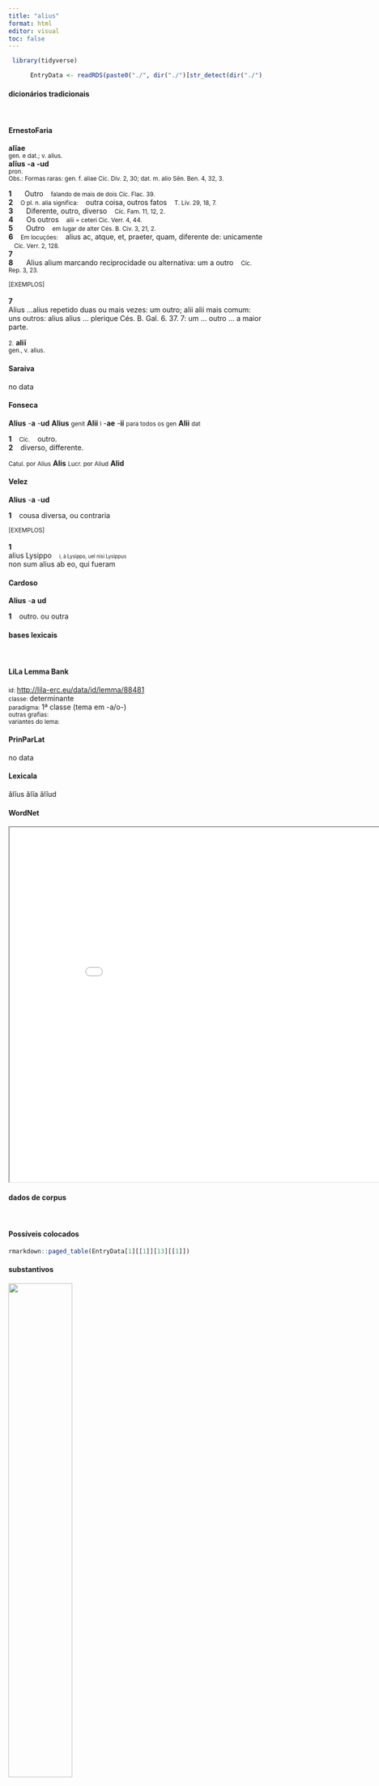 ```yaml
---
title: "alius"
format: html
editor: visual
toc: false
---
```



```r
 library(tidyverse) 

      EntryData <- readRDS(paste0("./", dir("./")[str_detect(dir("./"), "_xx97-108-105-117-115xx_.rds")]))

```


#### dicionários tradicionais

&emsp;




::: panel-tabset

#### ErnestoFaria

<b>alĭae</b> <br> <small>gen. e dat.; v. alìus.</small> <br> <small></small> 
 <b>alĭus</b> <b>-a</b> <b>-ud</b> <br> <small>pron.</small> <br> <small>Obs.: Formas raras: gen. f. aliae Cíc. Div. 2, 30; dat. m. alio Sên. Ben. 4, 32, 3.</small>   <p> <b>1</b> &ensp; <small></small> &ensp; Outro &ensp; <small>falando de mais de dois Cíc. Flac. 39.</small> <br> <b>2</b> &ensp; <small>O pl. n. alia significa:</small> &ensp; outra coisa, outros fatos &ensp; <small>T. Lív. 29, 18, 7.</small> <br> <b>3</b> &ensp; <small></small> &ensp; Diferente, outro, diverso &ensp; <small>Cíc. Fam. 11, 12, 2.</small> <br> <b>4</b> &ensp; <small></small> &ensp; Os outros &ensp; <small>alii = ceteri Cic. Verr. 4, 44.</small> <br> <b>5</b> &ensp; <small></small> &ensp; Outro &ensp; <small>em lugar de alter Cés. B. Civ. 3, 21, 2.</small> <br> <b>6</b> &ensp; <small>Em locuções:</small> &ensp; alius ac, atque, et, praeter, quam, diferente de: unicamente &ensp; <small>Cíc. Verr. 2, 128.</small> <br> <b>7</b> &ensp; <small></small> &ensp; <small></small> <br> <b>8</b> &ensp; <small></small> &ensp; Alius alium marcando reciprocidade ou alternativa: um a outro &ensp; <small>Cíc. Rep. 3, 23.</small> </p>   <p><small>[EXEMPLOS]</small><br> <br><b>7</b><br>Alius ...alius repetido duas ou mais vezes: um outro; alii alii mais comum: uns outros: alius alius ... plerique Cés. B. Gal. 6. 37. 7: um ... outro ... a maior parte. </p> 
 <small>2.</small> <b>aliī</b> <br> <small>gen., v. alìus.</small> <br> <small></small>




#### Saraiva

no data




#### Fonseca

<b>Alius</b> -<b>a</b> -<b>ud</b> <b>Alius</b> <small>genit</small> <b>Alii</b> <small>l</small> -<b>ae</b> -<b>ii</b> <small>para todos os gen</small> <b>Alii</b> <small>dat</small>   <p> <b>1</b> &ensp; <small>Cic.</small> &ensp; outro. <br> <b>2</b> &ensp; diverso, differente. </p> 
 <small>Catul. por Alius</small> <b>Alis</b> 
 <small>Lucr. por Aliud</small> <b>Alid</b>




#### Velez

<b>Alius</b> -<b>a</b> -<b>ud</b>   <p> <b>1</b> &ensp; cousa diversa, ou contraria </p>   <p><small>[EXEMPLOS]</small><br> <br><b>1</b><br>alius Lysippo &ensp; <small><small>i, à Lysippo, uel nisi Lysippus</small></small> <br> non sum alius ab eo, qui fueram </p>




#### Cardoso

<b>Alius</b> -<b>a</b> <b>ud</b>   <p> <b>1</b> &ensp; outro. ou outra </p>


:::



#### bases lexicais

&emsp;






::: panel-tabset

#### LiLa Lemma Bank

<small> id: </small> <a href=' http://lila-erc.eu/data/id/lemma/88481 ' target="_blank"> http://lila-erc.eu/data/id/lemma/88481 </a> <br>
<small> classe: </small> determinante    <br>
<small> paradigma: </small> 1ª classe (tema em -a/o-) <br>
<small> outras grafias: </small>  <br>
<small> variantes do lema: </small>  <br>





#### PrinParLat

no data




#### Lexicala

ălĭus 
 ălĭa 
 ălĭud




#### WordNet

<iframe width='900' height='700' src='Media/Tree__xx97-108-105-117-115xx__sem_type_lexemes_pt.html'>

</iframe>


:::



#### dados de corpus

&emsp;




::: panel-tabset

#### Possíveis colocados

```r

rmarkdown::paged_table(EntryData[1][[1]][13][[1]])

```


#### substantivos

![](./Media/wordcloud__xx97-108-105-117-115xx__BY_collocate_scoreSUBST.webp){width=50% fig-alt='This chart plots collocate by scoreSUBST, for the headword alius here are all the values plotted: collocate: nihil; scoreSUBST: 0. collocate: nisi; scoreSUBST: 0. collocate: item; scoreSUBST: 0. collocate: quidam; scoreSUBST: 0. collocate: ullus; scoreSUBST: 0. collocate: quisquam; scoreSUBST: 0. collocate: autem; scoreSUBST: 0. collocate: ab; scoreSUBST: 0. collocate: ago; scoreSUBST: 0. collocate: apud; scoreSUBST: 0. collocate: in; scoreSUBST: 0. collocate: tempus; scoreSUBST: 2. collocate: ex; scoreSUBST: 0. collocate: multus; scoreSUBST: 0. collocate: qua2; scoreSUBST: 0. collocate: ob; scoreSUBST: 0. collocate: quisquis; scoreSUBST: 0. collocate: ratio; scoreSUBST: 2. collocate: alia; scoreSUBST: 0. collocate: sicut; scoreSUBST: 0. collocate: cado; scoreSUBST: 0. collocate: sub; scoreSUBST: 0. collocate: praeter; scoreSUBST: 0. collocate: longe; scoreSUBST: 0'}




#### adjetivos

![](./Media/wordcloud__xx97-108-105-117-115xx__BY_collocate_scoreADJ.webp){width=50% fig-alt='This chart plots collocate by scoreADJ, for the headword alius here are all the values plotted: collocate: nihil; scoreADJ: 0. collocate: nisi; scoreADJ: 0. collocate: item; scoreADJ: 0. collocate: quidam; scoreADJ: 0. collocate: ullus; scoreADJ: 0. collocate: quisquam; scoreADJ: 0. collocate: autem; scoreADJ: 0. collocate: ab; scoreADJ: 0. collocate: ago; scoreADJ: 0. collocate: apud; scoreADJ: 0. collocate: in; scoreADJ: 0. collocate: tempus; scoreADJ: 0. collocate: ex; scoreADJ: 0. collocate: multus; scoreADJ: 0. collocate: qua2; scoreADJ: 0. collocate: ob; scoreADJ: 0. collocate: quisquis; scoreADJ: 0. collocate: ratio; scoreADJ: 0. collocate: alia; scoreADJ: 0. collocate: sicut; scoreADJ: 0. collocate: cado; scoreADJ: 0. collocate: sub; scoreADJ: 0. collocate: praeter; scoreADJ: 0. collocate: longe; scoreADJ: 0'}




#### verbos

![](./Media/wordcloud__xx97-108-105-117-115xx__BY_collocate_scoreVERBO.webp){width=50% fig-alt='This chart plots collocate by scoreVERBO, for the headword alius here are all the values plotted: collocate: nihil; scoreVERBO: 0. collocate: nisi; scoreVERBO: 0. collocate: item; scoreVERBO: 0. collocate: quidam; scoreVERBO: 0. collocate: ullus; scoreVERBO: 0. collocate: quisquam; scoreVERBO: 0. collocate: autem; scoreVERBO: 0. collocate: ab; scoreVERBO: 0. collocate: ago; scoreVERBO: 2. collocate: apud; scoreVERBO: 0. collocate: in; scoreVERBO: 0. collocate: tempus; scoreVERBO: 0. collocate: ex; scoreVERBO: 0. collocate: multus; scoreVERBO: 0. collocate: qua2; scoreVERBO: 0. collocate: ob; scoreVERBO: 0. collocate: quisquis; scoreVERBO: 0. collocate: ratio; scoreVERBO: 0. collocate: alia; scoreVERBO: 0. collocate: sicut; scoreVERBO: 0. collocate: cado; scoreVERBO: 2. collocate: sub; scoreVERBO: 0. collocate: praeter; scoreVERBO: 0. collocate: longe; scoreVERBO: 0'}




#### advérbios

![](./Media/wordcloud__xx97-108-105-117-115xx__BY_collocate_scoreADV.webp){width=50% fig-alt='This chart plots collocate by scoreADV, for the headword alius here are all the values plotted: collocate: nihil; scoreADV: 0. collocate: nisi; scoreADV: 0. collocate: item; scoreADV: 2. collocate: quidam; scoreADV: 0. collocate: ullus; scoreADV: 0. collocate: quisquam; scoreADV: 0. collocate: autem; scoreADV: 0. collocate: ab; scoreADV: 0. collocate: ago; scoreADV: 0. collocate: apud; scoreADV: 0. collocate: in; scoreADV: 0. collocate: tempus; scoreADV: 0. collocate: ex; scoreADV: 0. collocate: multus; scoreADV: 0. collocate: qua2; scoreADV: 2. collocate: ob; scoreADV: 0. collocate: quisquis; scoreADV: 0. collocate: ratio; scoreADV: 0. collocate: alia; scoreADV: 2. collocate: sicut; scoreADV: 0. collocate: cado; scoreADV: 0. collocate: sub; scoreADV: 0. collocate: praeter; scoreADV: 0. collocate: longe; scoreADV: 2'}




#### preposições e conjunções

![](./Media/wordcloud__xx97-108-105-117-115xx__BY_collocate_scoreFUNC.webp){width=50% fig-alt='This chart plots collocate by scoreFUNC, for the headword alius here are all the values plotted: collocate: nihil; scoreFUNC: 0. collocate: nisi; scoreFUNC: 20. collocate: item; scoreFUNC: 0. collocate: quidam; scoreFUNC: 0. collocate: ullus; scoreFUNC: 0. collocate: quisquam; scoreFUNC: 0. collocate: autem; scoreFUNC: 0. collocate: ab; scoreFUNC: 20. collocate: ago; scoreFUNC: 0. collocate: apud; scoreFUNC: 20. collocate: in; scoreFUNC: 20. collocate: tempus; scoreFUNC: 0. collocate: ex; scoreFUNC: 20. collocate: multus; scoreFUNC: 0. collocate: qua2; scoreFUNC: 0. collocate: ob; scoreFUNC: 20. collocate: quisquis; scoreFUNC: 0. collocate: ratio; scoreFUNC: 0. collocate: alia; scoreFUNC: 0. collocate: sicut; scoreFUNC: 20. collocate: cado; scoreFUNC: 0. collocate: sub; scoreFUNC: 20. collocate: praeter; scoreFUNC: 20. collocate: longe; scoreFUNC: 0'}


:::



::: panel-tabset

#### ExemplosTraduzidos

<p> opinor <b>aliud</b> agamus <br> <small> Cic.Att.2.8.1 <br> façamos outra coisa, penso eu. <small> [JDD] </small> </small> </p>
; <p> <b>alii</b> nihil stultius <br> <small> Cic.Att.5.21.12 <br> outros que não havia nada mais estulto. <small> [JDD] </small> </small> </p>
; <p> quousque sub <b>alio</b> moueris <br> <small> Sen.Ep.33.7 <br> Até quando te moverás sob outro? <small> [JDD] </small> </small> </p>
; <p> poterat in <b>alios</b> derivare <br> <small> Cic.Att.4.3.2 <br> podia desviá-la para os outros. <small> [JDD] </small> </small> </p>
; <p> in <b>aliis</b> eris cautior <br> <small> Cic.Att.4.7.2 <br> serás mais cauteloso com os outros. <small> [JDD] </small> </small> </p>
; <p> <b>alii</b> autem dicebant quia <br> <small> Vulg.Marc.6.15 <br> Outros, por sua vez, diziam. <small> [JDD] </small> </small> </p>
; <p> et <b>aliud</b> cecidit in spinas <br> <small> Vulg.Marc.4.7 <br> E uma outra parte caiu entre espinhos. <small> [JDD] </small> </small> </p>
; <p> <b>aliud</b> autem est meminisse <b>aliud</b> scire <br> <small> Sen.Ep.33.8 <br> Porém uma coisa é lembrar, outra é saber. <small> [JDD] </small> </small> </p>
; <p> et <b>aliud</b> cecidit in terram bonam <br> <small> Vulg.Marc.4.8 <br> E outra caiu em terra boa. <small> [JDD] </small> </small> </p>
; <p> et <b>alia</b> similia his facitis multa <br> <small> Vulg.Marc.7.8 <br> e fazeis muitas outras coisas semelhantes a estas. <small> [JDD] </small> </small> </p>
; <p> multa sunt sed in <b>aliud</b> tempus <br> <small> Cic.Att.1.17.11 <br> São muitas coisas, mas ficam para uma outra ocasião. <small> [JDD] </small> </small> </p>
; <p> quae est igitur <b>alia</b> praeter mortem <br> <small> Cic.Lig.13 <br> Que outro há, portanto, além da morte? <small> [JDD] </small> </small> </p>
; <p> dederam <b>aliam</b> paulo ante a Tribus Tabernis <br> <small> Cic.Att.2.10.1 <br> Eu tinha entregue outra um pouco antes de Três Tavernas. <small> [JDD] </small> </small> </p>
; <p> arma ab <b>aliis</b> posita ab <b>aliis</b> erepta sunt <br> <small> Cic.Marc.31 <br> As armas foram por uns depostas, de outros foram arrancadas. <small> [JDD] </small> </small> </p>
; <p> ne c quicquam <b>aliud</b> opus est quam abrogari <br> <small> Cic.Att.3.15.5 <br> E não é necessário que nenhuma outra seja revogada. <small> [JDD, de outra edição] </small> </small> </p>
; <p> quaedam incremento non tantum in maius exeunt sed in <b>aliud</b> <br> <small> Sen.Ep.118.14 <br> Certas coisas, com o crescimento, não só se tornam maiores, mas também outras. <small> [JDD] </small> </small> </p>
; <p> <b>aliud</b> vero cecidit super petrosa ubi non habuit terram multam <br> <small> Vulg.Marc.4.5 <br> Outra parte, porém, caiu sobre o solo rochoso, onde não tinha muita terra. <small> [JDD] </small> </small> </p>
; <p> haec duo apud <b>alios</b> diuersa sunt aput nos tantum diuisa <br> <small> Sen.Ep.120.1 <br> Para outros, estes dois conceitos são diferentes, para nós, apenas separados. <small> [JDD] </small> </small> </p>
; <p> hoc me ita velle multi non credunt ex consuetudine <b>aliorum</b> <br> <small> Cic.Att.5.2.3 <br> Muitos não creem que eu queira isso desse modo com base no costume dos outros. <small> [JDD] </small> </small> </p>
; <p> qui longe <b>alia</b> ratione ac reliqui Galli bellum gerere instituerunt <br> <small> Caes.Gal.3.28.1 <br> e estes, de modo muito diferente dos demais gauleses, começaram a travar a guerra. <small> [JDD, de outra edição] </small> </small> </p>
; <p> nemo ab <b>alio</b> contemnitur nisi a se ante contemptus est <br> <small> Sen.Helv.13.6 <br> Ninguém é menosprezado por outro a não ser que tenha sido menosprezado antes por si mesmo. <small> [JDD] </small> </small> </p>
; <p> quam multa autem paramus quia <b>alii</b> parauerunt quia aput plerosque sunt <br> <small> Sen.Ep.123.6 <br> Por outro lado, quão numerosas coisas nós adquirimos porque outros adquiriram, porque há na casa da maioria! <small> [JDD] </small> </small> </p>
; <p> seueritatem in senectute probo sed eam sicut <b>alia</b> modicam acerbitatem nullo modo <br> <small> Cic.Sen.65 <br> Na velhice eu aprovo a severidade, mas, como as outras coisas, moderada, a aspereza de modo algum. <small> [JDD] </small> </small> </p>
; <p> statuas fana τέθριππα prohibeo ne c sum in ulla re <b>alia</b> molestus civitatibus <br> <small> Cic.Att.5.21.7 <br> estátuas, templos, quadrigas eu proíbo, e em nenhuma outra coisa sou molesto para as cidades - <small> [JDD, de outra edição] </small> </small> </p>
; <p> at <b>aliae</b> leges item condemnatis ciuibus non animam eripi sed exilium permitti iubent <br> <small> Sal.Cat.51.22 <br> Mas outras leis também prescrevem que não se tire a vida aos cidadãos condenados, mas que se lhes conceda o exílio. <small> [JDD] </small> </small> </p>
; <p> et in alternas mundi uices plura facit ista non <b>alia</b> alias contractior alias productior <br> <small> Sen.Ep.12.7 <br> e eternamente o dia faz essas alternâncias, não outras, ainda que umas vezes mais curto, outras mais longo.[*] <small>  </small> </small> </p>
; <p> honestum est perfectum bonum quo beata uita completur cuius contactu <b>alia</b> quoque bona fiunt <br> <small> Sen.Ep.118.10 <br> O honesto é o bem perfeito, com o qual a vida feliz se completa e com cujo contato as outras coisas se tornam também boas. <small> [JDD] </small> </small> </p>
; <p> illis merito accidet quicquid euenerit ceterum uos patres conscripti quid in <b>alios</b> statuatis considerate <br> <small> Sal.Cat.51.25 <br> Qualquer coisa que ocorrer a eles, acontecerá merecidamente; porém vós, pais conscritos, tendes em mente o que devais decidir com relação aos outros. <small> [JDD, de outra edição] </small> </small> </p>
; <p> neque enim ullam <b>aliam</b> ob causam populus Romanus tribuniciam potestatem tanto studio requisiuit quam cum poscebat uerbo illam poscere uidebatur re uera iudicia poscebat <br> <small> Cic.Ver.1.44 <br> 44 Pois por nenhuma outra causa o povo romano requisitou com tanto empenho o poder tribunício e quando o exigia parecia exigi-lo com a palavra; na realidade, exigia julgamentos verdadeiros. <small> [JDD] </small> </small> </p>





#### Frequência por autor

![](./Media/barchart__xx97-108-105-117-115xx__lemma_BY_author_Frequencies.webp){width=50% fig-alt='This charts plots the frequency of lemma by author_Frequencies. The Sallustius subcorpus registers the highest normalized frequency, with the value of 78.84 and an absolute frequency of 85. The Sallustius subcorpus follows, with a normalized frequency of 78.84 and an absolute frequency of 85. the subcorpus with the least normalized frequency is Ovidius with the normalized value of 3.43 and an absolute freqeuncy of 2. here are all the values: subcorpus: Caesar ; normalized frequency: 50 ; absolute frequency: 18.8836014804744. subcorpus: Cicero ; normalized frequency: 307 ; absolute frequency: 19.1248660636416. subcorpus: Horatius ; normalized frequency: 18 ; absolute frequency: 15.9843708374034. subcorpus: Ovidius ; normalized frequency: 2 ; absolute frequency: 3.43170899107756. subcorpus: Phaedrus ; normalized frequency: 15 ; absolute frequency: 22.772126916654. subcorpus: Sallustius ; normalized frequency: 85 ; absolute frequency: 78.8424079398943. subcorpus: Seneca ; normalized frequency: 201 ; absolute frequency: 37.5132976241578. subcorpus: Suetonius ; normalized frequency: 1 ; absolute frequency: 11.0253583241455. subcorpus: Tacitus ; normalized frequency: 10 ; absolute frequency: 34.3288705801579. subcorpus: Vergilius ; normalized frequency: 10 ; absolute frequency: 19.3050193050193. subcorpus: Hieronymus ; normalized frequency: 10 ; absolute frequency: 22.4668613794653'}




#### Frequência por gênero

![](./Media/barchart__xx97-108-105-117-115xx__lemma_BY_genre_Frequencies.webp){width=50% fig-alt='This charts plots the frequency of lemma by genre_Frequencies. The Prosa.filosófica subcorpus registers the highest normalized frequency, with the value of 37.23 and an absolute frequency of 226. The Prosa.histórica subcorpus follows, with a normalized frequency of 35.54 and an absolute frequency of 146. the subcorpus with the least normalized frequency is Poesia.trágica with the normalized value of 13.03 and an absolute freqeuncy of 15. here are all the values: subcorpus: Prosa.histórica ; normalized frequency: 146 ; absolute frequency: 35.5412741303342. subcorpus: Prosa.filosófica ; normalized frequency: 226 ; absolute frequency: 37.2316765786396. subcorpus: Prosa.oratória ; normalized frequency: 200 ; absolute frequency: 19.2025193705414. subcorpus: Prosa.epistolográfica ; normalized frequency: 67 ; absolute frequency: 17.753517581282. subcorpus: Poesia.lírica ; normalized frequency: 18 ; absolute frequency: 15.1425927483806. subcorpus: Poesia.didática ; normalized frequency: 17 ; absolute frequency: 14.4202222410722. subcorpus: Poesia.trágica ; normalized frequency: 15 ; absolute frequency: 13.0298818624044. subcorpus: Poesia.épica ; normalized frequency: 10 ; absolute frequency: 19.3050193050193. subcorpus: Prosa.ficcional ; normalized frequency: 10 ; absolute frequency: 22.4668613794653'}




#### Frequência por século

![](./Media/barchart__xx97-108-105-117-115xx__lemma_BY_period_Frequencies.webp){width=50% fig-alt='This charts plots the frequency of lemma by period_Frequencies. The I.d.C. subcorpus registers the highest normalized frequency, with the value of 33.35 and an absolute frequency of 218. The I.d.C. subcorpus follows, with a normalized frequency of 33.35 and an absolute frequency of 218. the subcorpus with the least normalized frequency is I.a.C. with the normalized value of 21.88 and an absolute freqeuncy of 470. here are all the values: subcorpus: I.a.C. ; normalized frequency: 470 ; absolute frequency: 21.8757272515709. subcorpus: I.d.C. ; normalized frequency: 218 ; absolute frequency: 33.3486308704299. subcorpus: II.d.C. ; normalized frequency: 11 ; absolute frequency: 28.7958115183246. subcorpus: IV.d.C. ; normalized frequency: 10 ; absolute frequency: 22.4668613794653'}


:::

